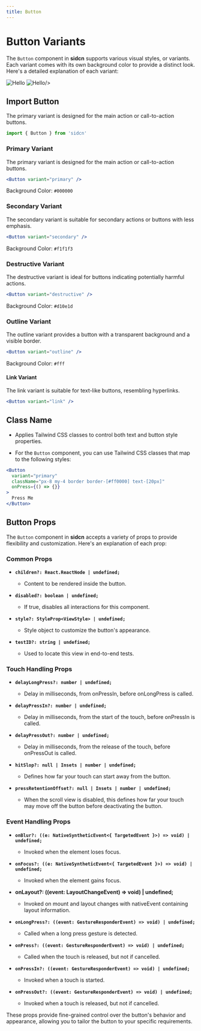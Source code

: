 ```yaml
---
title: Button
---
```



# Button Variants

The `Button` component in **sidcn** supports various visual styles, or variants. Each variant comes with its own background color to provide a distinct look. Here's a detailed explanation of each variant:





<div style={{ display: "flex", flexDirection: "row",marginTop:40}}>
  <Image
    src="/assets/components/Button/Frame.svg"
    alt="Hello"
    width={250}
    height={250}
    style={{marginLeft:'auto',marginRight:10}}
  />
  <Image
    src="/assets/components/Button/Frame-1.svg"
    alt="Hello"
    width={250}
    height={250}
    style={{marginRight:'auto',marginLeft:10}}

/>


</div>

## Import Button

The primary variant is designed for the main action or call-to-action buttons.

```jsx copy
import { Button } from 'sidcn'
```
### Primary Variant

The primary variant is designed for the main action or call-to-action buttons.

```jsx copy
<Button variant="primary" />
```

Background Color: `#000000`

### Secondary Variant

The secondary variant is suitable for secondary actions or buttons with less emphasis.

```jsx copy
<Button variant="secondary" />
```

Background Color: `#f1f1f3`

### Destructive Variant

The destructive variant is ideal for buttons indicating potentially harmful actions.

```jsx copy
<Button variant="destructive" />
```

Background Color: `#d10e1d`

### Outline Variant

The outline variant provides a button with a transparent background and a visible border.

```jsx copy
<Button variant="outline" />
```

Background Color: `#fff`

#### Link Variant

The link variant is suitable for text-like buttons, resembling hyperlinks.

```jsx
<Button variant="link" />
```

## Class Name

- Applies Tailwind CSS classes to control both text and button style properties.

- For the `Button` component, you can use Tailwind CSS classes that map to the following styles:

```jsx
<Button
  variant="primary"
  className="px-8 my-4 border border-[#ff0000] text-[20px]"
  onPress={() => {}}
>
  Press Me
</Button>
```

## Button Props

The `Button` component in **sidcn** accepts a variety of props to provide flexibility and customization. Here's an explanation of each prop:

### Common Props

- **`children?: React.ReactNode | undefined;`**

  - Content to be rendered inside the button.

- **`disabled?: boolean | undefined;`**

  - If true, disables all interactions for this component.

- **`style?: StyleProp<ViewStyle> | undefined;`**

  - Style object to customize the button's appearance.

- **`testID?: string | undefined;`**
  - Used to locate this view in end-to-end tests.

### Touch Handling Props

- **`delayLongPress?: number | undefined;`**

  - Delay in milliseconds, from onPressIn, before onLongPress is called.

- **`delayPressIn?: number | undefined;`**

  - Delay in milliseconds, from the start of the touch, before onPressIn is called.

- **`delayPressOut?: number | undefined;`**

  - Delay in milliseconds, from the release of the touch, before onPressOut is called.

- **`hitSlop?: null | Insets | number | undefined;`**

  - Defines how far your touch can start away from the button.

- **`pressRetentionOffset?: null | Insets | number | undefined;`**
  - When the scroll view is disabled, this defines how far your touch may move off the button before deactivating the button.

### Event Handling Props

- **`onBlur?: ((e: NativeSyntheticEvent<{ TargetedEvent }>) => void) | undefined;`**

  - Invoked when the element loses focus.

- **`onFocus?: ((e: NativeSyntheticEvent<{ TargetedEvent }>) => void) | undefined;`**

  - Invoked when the element gains focus.

- **onLayout?: ((event: LayoutChangeEvent) => void) | undefined;**

  - Invoked on mount and layout changes with nativeEvent containing layout information.

- **`onLongPress?: ((event: GestureResponderEvent) => void) | undefined;`**

  - Called when a long press gesture is detected.

- **`onPress?: ((event: GestureResponderEvent) => void) | undefined;`**

  - Called when the touch is released, but not if cancelled.

- **`onPressIn?: ((event: GestureResponderEvent) => void) | undefined;`**

  - Invoked when a touch is started.

- **`onPressOut?: ((event: GestureResponderEvent) => void) | undefined;`**
  - Invoked when a touch is released, but not if cancelled.

These props provide fine-grained control over the button's behavior and appearance, allowing you to tailor the button to your specific requirements.

```

```